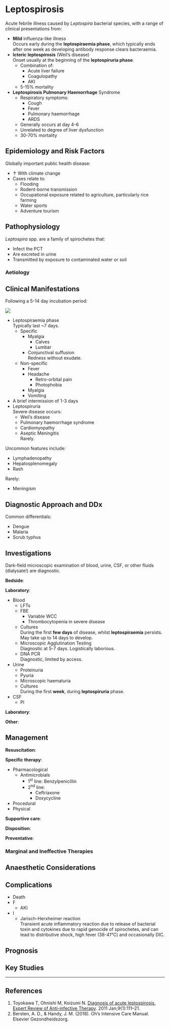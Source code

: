# Leptospirosis

Acute febrile illness caused by *Leptospira* bacterial species, with a range of clinical presentations from:

* **Mild** influenza-like illness\
Occurs early during the **leptospiraemia phase**, which typically ends after one week as developing antibody response clears bacteraemia.
* **Icteric leptospirosis** (Weil's disease)\
Onset usually at the beginning of the **leptospiruria phase**.
	* Combination of:
		* Acute liver failure
		* Coagulopathy
		* AKI
	* 5-15% mortality
* **Leptospirosis Pulmonary Haemorrhage** Syndrome
	* Respiratory symptoms:
		* Cough
		* Fever
		* Pulmonary haemorrhage
		* ARDS
	* Generally occurs at day 4-6
	* Unrelated to degree of liver dysfunction
	* 30-70% mortality


## Epidemiology and Risk Factors

Globally important public health disease:

* ↑ With climate change
* Cases relate to:
	* Flooding
	* Rodent-borne transmission
	* Occupational exposure related to agriculture, particularly rice farming
	* Water sports
	* Adventure tourism


## Pathophysiology

*Leptospira* spp. are a family of spirochetes that:

* Infect the PCT
* Are excreted in urine
* Transmitted by exposure to contaminated water or soil

### Aetiology



## Clinical Manifestations

Following a 5-14 day incubation period:

:::column-margin
![](/resources/conj_suffusion.jpg)
:::

* Leptospiraemia phase\
Typically last ~7 days.
	* Specific
		* Myalgia
			* Calves
			* Lumbar
		* Conjunctival suffusion\
		Redness without exudate.
	* Non-specific
		* Fever
		* Headache
			* Retro-orbital pain
			* Photophobia
		* Myalgia
		* Vomiting
* A brief intermission of 1-3 days
* Leptospiruria\
Severe disease occurs:
	* Weil's disease
	* Pulmonary haemorrhage syndrome
	* Cardiomyopathy
	* Aseptic Meningitis\
	Rarely.


Uncommon features include:

* Lymphadenopathy
* Hepatosplenomegaly
* Rash


Rarely:

* Meningism


## Diagnostic Approach and DDx

Common differentials:

* Dengue
* Malaria
* Scrub typhus

## Investigations

:::info
Dark-field microscopic examination of blood, urine, CSF, or other fluids (dialysate!) are diagnostic.
:::

**Bedside**:

**Laboratory**:

* Blood
	* LFTs
	* FBE
		* Variable WCC
		* Thrombocytopenia in severe disease
	* Cultures\
	During the first **few days** of disease, whilst **leptospiraemia** persists. May take up to 14 days to develop.
	* Microscopic Agglutination Testing\
	Diagnostic at 5-7 days. Logistically laborious.
	* DNA PCR\
	Diagnostic, limited by access.
* Urine
	* Proteinuria
	* Pyuria
	* Microscopic haematuria
	* Cultures\
	During the first **week**, during **leptospiruria** phase.
* CSF
	* Pl


**Laboratory**:

**Other**:

## Management

**Resuscitation**:\


**Specific therapy**:

* Pharmacological
	* Antimicrobials
		* 1^st^ line: Benzylpenicillin
		* 2^nd^ line:
			* Ceftriaxone
			* Doxycycline
* Procedural
* Physical

**Supportive care**:

**Disposition**:

**Preventative**:


### Marginal and Ineffective Therapies

## Anaesthetic Considerations

## Complications

* Death
* F
	* AKI
* I
	* Jarisch-Herxheimer reaction\
	Transient acute inflammatory reaction due to release of bacterial toxin and cytokines due to rapid genocide of spirochetes, and can lead to distributive shock, high fever (38-41°C) and occasionally DIC.

## Prognosis

## Key Studies


---

## References

1. Toyokawa T, Ohnishi M, Koizumi N. [Diagnosis of acute leptospirosis. Expert Review of Anti-infective Therapy](https://www.tandfonline.com/doi/full/10.1586/eri.10.151). 2011 Jan;9(1):111–21.
2. Bersten, A. D., & Handy, J. M. (2018). Oh’s Intensive Care Manual. Elsevier Gezondheidszorg.
